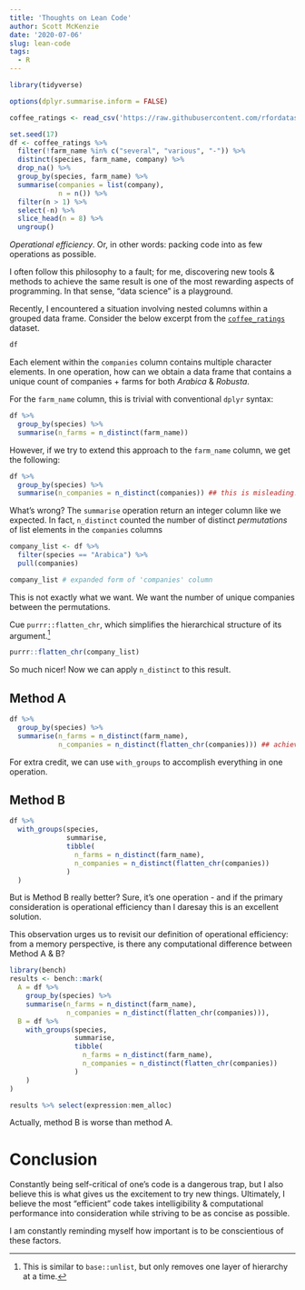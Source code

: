 ```yaml
---
title: 'Thoughts on Lean Code'
author: Scott McKenzie
date: '2020-07-06'
slug: lean-code
tags:
  - R
---
```


```r
library(tidyverse)

options(dplyr.summarise.inform = FALSE)

coffee_ratings <- read_csv('https://raw.githubusercontent.com/rfordatascience/tidytuesday/master/data/2020/2020-07-07/coffee_ratings.csv')

set.seed(17)
df <- coffee_ratings %>% 
  filter(!farm_name %in% c("several", "various", "-")) %>% 
  distinct(species, farm_name, company) %>% 
  drop_na() %>%  
  group_by(species, farm_name) %>% 
  summarise(companies = list(company),
            n = n()) %>% 
  filter(n > 1) %>% 
  select(-n) %>% 
  slice_head(n = 8) %>% 
  ungroup()
```


*Operational efficiency*. Or, in other words: packing code into as few operations as possible.

I often follow this philosophy to a fault; for me, discovering new tools & methods to achieve the same result is one of the most rewarding aspects of programming. In that sense, "data science" is a playground.

Recently, I encountered a situation involving nested columns within a grouped data frame. Consider the below excerpt from the [`coffee_ratings`](https://github.com/rfordatascience/tidytuesday/blob/master/data/2020/2020-07-07/readme.md) dataset.

```r
df
```

Each element within the `companies` column contains multiple character elements. In one operation, how can we obtain a data frame that contains a unique count of companies + farms for both *Arabica* & *Robusta*.

For the `farm_name` column, this is trivial with conventional `dplyr` syntax:
```r
df %>% 
  group_by(species) %>% 
  summarise(n_farms = n_distinct(farm_name))
```

However, if we try to extend this approach to the `farm_name` column, we get the following:
```r
df %>% 
  group_by(species) %>% 
  summarise(n_companies = n_distinct(companies)) ## this is misleading!
```
What's wrong? The `summarise` operation return an integer column like we expected. In fact, `n_distinct` counted the number of distinct *permutations* of list elements in the `companies` columns
```r
company_list <- df %>% 
  filter(species == "Arabica") %>% 
  pull(companies)

company_list # expanded form of 'companies' column
```

This is not exactly what we want. We want the number of unique companies between the permutations.

Cue `purrr::flatten_chr`, which simplifies the hierarchical structure of its argument.[^1]
```r
purrr::flatten_chr(company_list)
```

So much nicer! Now we can apply `n_distinct` to this result.


## Method A
```r
df %>% 
  group_by(species) %>% 
  summarise(n_farms = n_distinct(farm_name),
            n_companies = n_distinct(flatten_chr(companies))) ## achieves desired result
```

For extra credit, we can use `with_groups` to accomplish everything in one operation.

## Method B
```r
df %>% 
  with_groups(species,
              summarise,
              tibble(
                n_farms = n_distinct(farm_name),
                n_companies = n_distinct(flatten_chr(companies))
              )
  )
```
But is Method B really better? Sure, it's one operation - and if the primary consideration is operational efficiency than I daresay this is an excellent solution.

This observation urges us to revisit our definition of operational efficiency: from a memory perspective, is there any computational difference between Method A & B? 

```r
library(bench)
results <- bench::mark(
  A = df %>% 
    group_by(species) %>% 
    summarise(n_farms = n_distinct(farm_name),
              n_companies = n_distinct(flatten_chr(companies))),
  B = df %>% 
    with_groups(species,
                summarise,
                tibble(
                  n_farms = n_distinct(farm_name),
                  n_companies = n_distinct(flatten_chr(companies))
                )
    )
)

results %>% select(expression:mem_alloc)
```
Actually, method B is worse than method A.

# Conclusion

Constantly being self-critical of one's code is a dangerous trap, but I also believe this is what gives us the excitement to try new things. Ultimately, I believe the most "efficient" code takes intelligibility & computational performance into consideration while striving to be as concise as possible.

I am constantly reminding myself how important is to be conscientious of these factors.

[^1]: This is similar to `base::unlist`, but only removes one layer of hierarchy at a time.